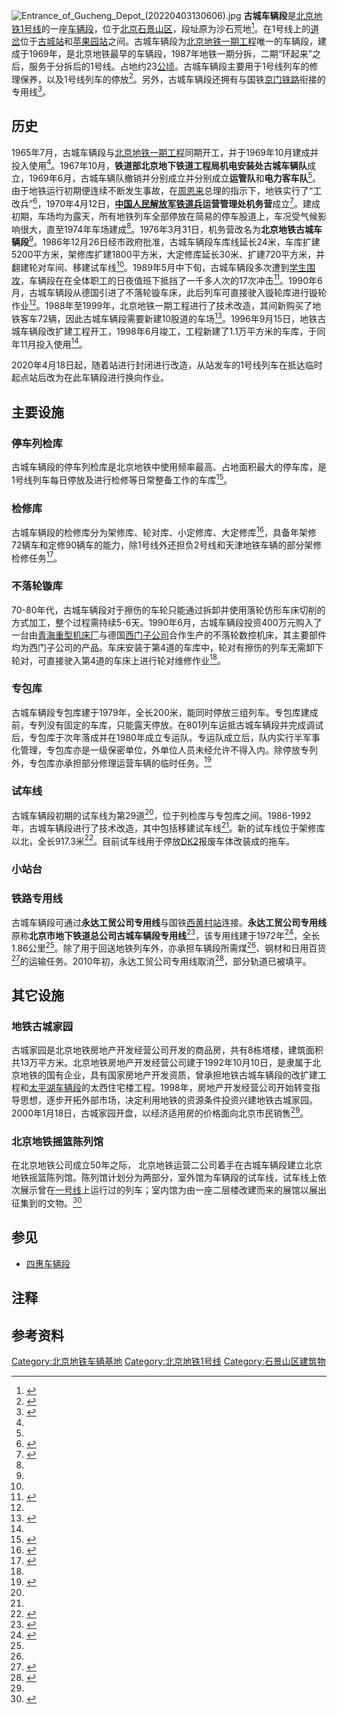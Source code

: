 {{Infobox railway depot
| name = 古城车辆段
| depot_logo = 
| logo_upright = 
| logo_alt = 
| logo_caption = 
| image = G120 at Gucheng.JPG
| image_upright = 
| image_alt = 
| caption = 一列[[北京地铁BD2型电动车组|北京地铁BD2型电动车组]]在古城车辆段小站台
| location = [[北京市|北京市]][[石景山区|石景山区]][[古城街道_(北京市)|古城街道]]杨庄大街
| coordinates = {{coord|39|55|06.20|N|116|11|16.81|E|display=inline,title}}
| owner = 
| operator = [[北京地铁|北京地铁]]
| depotcode = 
| type = 地铁车辆段
| roads = 
| rollingstock = [[北京地铁SFM04型电动车组|SFM04]]
| routes = {{北京地铁线路名|1|c}}
| opened = 1969年
| closed = 
| original = 
| former_depot_codes   =
| former_rolling_stock = 
}}
[[File:Entrance_of_Gucheng_Depot_(20220403130606).jpg|thumb]]
'''古城车辆段'''是[[北京地铁|北京地铁]][[北京地铁1号线|1号线]]的一座[[车辆基地|车辆段]]，位于[[北京|北京]][[石景山区|石景山区]]，段址原为沙石荒地<ref>{{cite book|author=[[北京市地铁运营有限公司|北京市地铁运营有限公司]]|title=《北京地铁发展史》|isbn=978-7-200-09050-5|location=北京|publisher=[[北京出版社|北京出版社]]|pages=50|date=2011年12月}}</ref>。在1号线上的[[道岔|道岔]]位于[[古城站_(北京)|古城站]]和[[苹果园站|苹果园站]]之间。古城车辆段为[[北京地铁一期工程|北京地铁一期工程]]唯一的车辆段，建成于1969年，是北京地铁最早的车辆段，1987年地铁一期分拆，二期“环起来”之后，服务于分拆后的1号线。占地约23[[公顷|公顷]]。古城车辆段主要用于1号线列车的修理保养，以及1号线列车的停放<ref>{{cite web|url=http://www.bjsubway.com/node/196|title=车辆段|accessdate=2012-04-16|deadurl=yes|archiveurl=https://web.archive.org/web/20101231182050/http://bjsubway.com/node/196|archivedate=2010-12-31}}</ref>。另外，古城车辆段还拥有与国铁[[京门铁路|京门铁路]]衔接的专用线<ref name="sjsdbz">{{cite book |author1=石景山区地名志编辑委员会 |title=北京市石景山区地名志 |date=1991 |publisher=北京科学技术出版社 |location=北京 |isbn=7530408208 |page=144}}</ref>。

==历史==
1965年7月，古城车辆段与[[北京地铁一期工程|北京地铁一期工程]]同期开工，并于1969年10月建成并投入使用<ref name="sjsdbz"/>。1967年10月，'''铁道部北京地下铁道工程局机电安装处古城车辆队'''成立，1969年6月，古城车辆队撤销并分别成立并分别成立'''运管队'''和'''电力客车队'''<ref name="ysdgj"/>{{rp|372}}。由于地铁运行初期便连续不断发生事故，在[[周恩来|周恩来]]总理的指示下，地铁实行了“工改兵”<ref name="fzs">{{cite book |author1=北京地铁运营有限公司 |title=北京地铁发展史 |publisher=北京出版社 |location=Beijing |isbn=9787200090505}}</ref>{{rp|96}}，1970年4月12日，'''[[中国人民解放军|中国人民解放军]][[铁道兵|铁道兵]]运营管理处机务营'''成立<ref name="zyjs">{{cite book |author1=北京市地铁运营有限公司 |title=北京地铁专业技术发展史 |date=2010}}</ref>{{rp|10}}。建成初期，车场均为露天，所有地铁列车全部停放在简易的停车股道上，车况受气候影响很大，直至1974年车场建成<ref name="ysdgj"/>{{rp|178}}。1976年3月31日，机务营改名为'''北京地铁古城车辆段'''<ref name="zyjs"/>{{rp|10}}。1986年12月26日经市政府批准，古城车辆段车库线延长24米，车库扩建5200平方米，架修库扩建1800平方米，大定修库延长30米、扩建720平方米，并翻建轮对车间、移建试车线<ref name="ysdgj"/>{{rp|179}}。1989年5月中下旬，古城车辆段多次遭到[[1989年政治风波|学生围攻]]，车辆段在在全体职工的日夜值班下抵挡了一千多人次的17次冲击<ref name="20n">{{cite book |editor=李运安 |title=回顾·断想·展望——北京地铁二十年征文 |date=1990年4月}}</ref>{{rp|149}}。1990年6月，古城车辆段从德国引进了不落轮镟车床，此后列车可直接驶入镟轮库进行镟轮作业<ref name="ysdgj"/>{{rp|179}}。1988年至1999年，北京地铁一期工程进行了技术改造，其间新购买了地铁客车72辆，因此古城车辆段需要新建10股道的车场<ref name="ysdgj">{{cite book |title=延伸的轨迹 |date=2000年4月15日 |publisher=北京市地下铁道总公司党委宣传部 }}</ref>{{rp|115}}。1996年9月15日，地铁古城车辆段改扩建工程开工，1998年6月竣工，工程新建了1.1万平方米的车库，于同年11月投入使用<ref name="ysdgj"/>{{rp|238}}。

2020年4月18日起，随着{{站|苹果园}}站进行封闭进行改造，从{{站|四惠东}}站发车的1号线列车在抵达临时起点{{站|古城||北京市}}站后改为在此车辆段进行换向作业。
==主要设施==
===停车列检库===
古城车辆段的停车列检库是北京地铁中使用频率最高、占地面积最大的停车库，是1号线列车每日停放及进行检修等日常整备工作的车库<ref>{{cite web |author1=北京市交通委员会 |title=市交通委举办“@交通北京上线八周年”开放日活动 |url=http://jtw.beijing.gov.cn/xxgk/xwfbh/201912/t20191212_1100466.html |website=jtw.beijing.gov.cn |accessdate=2022-04-27 |archive-date=2020-09-27 |archive-url=https://web.archive.org/web/20200927202203/http://jtw.beijing.gov.cn/xxgk/xwfbh/201912/t20191212_1100466.html }}</ref>。
===检修库===
古城车辆段的检修库分为架修库、轮对库、小定修库、大定修库<ref>{{cite journal |author1=杨燕燕、章斌 |title=北京地铁1号线古城车辆段改造工艺设计方案 |journal=科技与创新 |issue=2019年第22期 |url=https://wenku.baidu.com/view/35bca111cf7931b765ce0508763231126edb7794.html |accessdate=2022-04-27}}</ref>，具备年架修72辆车和定修90辆车的能力，除1号线外还担负2号线和天津地铁车辆的部分架修检修任务<ref name="ggjtz">{{cite book|author=北京市地方志编纂委员会|title=北京志·市政卷·公共交通志|year=2002|publisher=北京出版社|isbn=9787200044546}}</ref>{{rp|491}}。

===不落轮镟库===
70-80年代，古城车辆段对于擦伤的车轮只能通过拆卸并使用落轮仿形车床切削的方式加工，整个过程需持续5-6天。1990年6月，古城车辆段投资400万元购入了一台由[[青海重型机床厂|青海重型机床厂]]与德国[[西门子公司|西门子公司]]合作生产的不落轮数控机床，其主要部件均为西门子公司的产品。车床安装于第4道的车库中，轮对有擦伤的列车无需卸下轮对，可直接驶入第4道的车床上进行轮对维修作业<ref name="ysdgj"/>{{rp|250}}。
===专包库===
古城车辆段专包库建于1979年，全长200米，能同时停放三组列车。专包库建成前，专列没有固定的车库，只能露天停放。在801列车运抵古城车辆段并完成调试后，专包库于次年落成并在1980年成立专运队。专运队成立后，队内实行半军事化管理，专包库亦是一级保密单位，外单位人员未经允许不得入内。除停放专列外，专包库亦承担部分修理运营车辆的临时任务。<ref>{{cite book |author1=北京地铁运营有限公司 |title=我与北京地铁同行 |date=2010年4月}}</ref>{{rp|236}}
===试车线===
古城车辆段初期的试车线为第29道<ref name="ysdgj"/>{{rp|387}}，位于列检库与专包库之间。1986-1992年，古城车辆段进行了技术改造，其中包括移建试车线<ref name="ysdgj"/>{{rp|179}}。新的试车线位于架修库以北，全长917.3米<ref>{{cite web |author1=中共北京市石景山区委宣传部 |title=中华人民共和国的第一列地铁列车从石景山开出！ |url=https://baijiahao.baidu.com/s?id=1664297287451570845&wfr=spider&for=pc |website=baijiahao.baidu.com |accessdate=2022-04-27}}</ref>。目前试车线用于停放[[DK2|DK2]]报废车体改装成的拖车。
===小站台===
===铁路专用线===
古城车辆段可通过'''永达工贸公司专用线'''与国铁[[西黄村站|西黄村站]]连接{{efn-lr|name=YF|1=北京市石景山永达工贸公司为原北京地下铁道总公司的全资子公司，注册地址为古城车辆段内}}。'''永达工贸公司专用线'''原称'''北京市地下铁道总公司古城车辆段专用线'''<ref name="zyx95">{{cite book |title=中华人民共和国铁道部铁路专用线专用铁路名称表（试用本） |date=1996年05月 |publisher=中国铁道出版社 |isbn=9787113021412}}</ref>{{rp|116}}，该专用线建于1972年<ref name="sjd">{{cite book|author=丁燕德，陶斌翔，赵平云|title=三家店车务段志|date=2004年10月|publisher=《三家店车务段志》编纂委员会}}</ref>{{rp|41}}，全长1.86公里<ref name="ggjtz"/>{{rp|486}}。除了用于回送地铁列车外，亦承担车辆段所需煤<ref name="zyx95"/>、钢材和日用百货<ref name="zyx05">{{cite book |author1=中华人民共和国铁道部 |last1=Zaagsma |first1=J. |last2=Nauta |first2=W. T. |title=专用线专用铁路名称表 |date=2005 |publisher=中国铁道出版社 |isbn=15113.2255}}</ref>的运输任务。2010年初，永达工贸公司专用线取消<ref>{{cite book |author1=铁道部运输局 |title=铁路客货运输专刊 |date=2010年4月 |publisher=中国铁道出版社 |isbn=9787113110987 |pages=99}}</ref>，部分轨道已被填平。

==其它设施==
===地铁古城家园===
古城家园是北京地铁房地产开发经营公司开发的商品房，共有8栋塔楼，建筑面积共13万平方米。北京地铁房地产开发经营公司建于1992年10月10日，是隶属于北京地铁的国有企业，具有国家房地产开发资质，曾承担地铁古城车辆段的改扩建工程和[[太平湖车辆段|太平湖车辆段]]的太西住宅楼工程。1998年，房地产开发经营公司开始转变指导思想，逐步开拓外部市场，决定利用地铁的资源条件投资兴建地铁古城家园。2000年1月18日，古城家园开盘，以经济适用房的价格面向北京市民销售<ref name="ysdgj"/>{{rp|239}}。
===北京地铁摇篮陈列馆===
在北京地铁公司成立50年之际， 北京地铁运营二公司着手在古城车辆段建立北京地铁摇篮陈列馆。陈列馆计划分为两部分，室外馆为车辆段的试车线，试车线上依次展示曾在[[北京地铁1号线|一号线]]上运行过的列车；室内馆为由一座二层楼改建而来的展馆以展出征集到的文物。<ref>{{cite web |title=地铁摇篮陈列馆征集铁道兵文物 |url=http://www.tdbjy.com/cms/show-64706.html |website=www.tdbjy.com |accessdate=2022-02-17 |archive-date=2022-02-17 |archive-url=https://web.archive.org/web/20220217053252/http://www.tdbjy.com/cms/show-64706.html }}</ref>

== 参见 ==
*[[四惠车辆段|四惠车辆段]]

==注释==
{{notelist-lr}}

== 参考资料 ==
{{reflist}}

{{北京地铁1号线|nocat}}
{{北京地铁车辆段}}

[[Category:北京地铁车辆基地|Category:北京地铁车辆基地]]
[[Category:北京地铁1号线|Category:北京地铁1号线]]
[[Category:石景山区建筑物|Category:石景山区建筑物]]